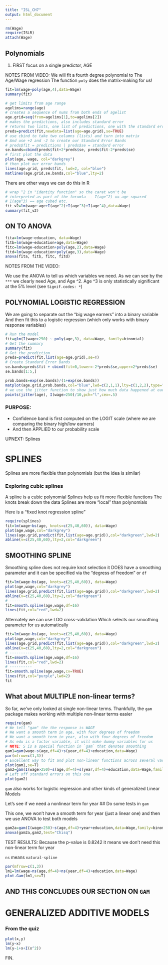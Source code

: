 ```yaml
---
title: "ISL_CH7"
output: html_document
---
```


```r
rm(Wage)
require(ISLR)
attach(Wage)
```

## Polynomials

1. FIRST focus on a single predictor, AGE


NOTES FROM VIDEO:
We will fit a fourth degree polynomial to The Age/Wage regression 
The function `poly` does the matrix-making for us!




```r
fit=lm(wage~poly(age,4),data=Wage)
summary(fit)
```

```r
# get limits from age range
agelims=range(age)
# creates a sequence of nums from both ends of agelist
age.grid=seq(from=agelims[1],to=agelims[2])
# makes the predictions, also includes standard error
# returns two lists, one list of predictions, one with the standard errors
preds=predict(fit,newdata=list(age=age.grid),se=TRUE)
# use cbind to take two columns (lists) and turn into matrix
# And use +2 and -2 to create our Standard Error Bands
# preds$fit = predictions | preds$se = standard error
se.bands=cbind(preds$fit+2*preds$se, preds$fit-2*preds$se)
# first plot the data
plot(age, wage, col="darkgrey")
# then plot our error bands
lines(age.grid, preds$fit, lwd=2, col="blue")
matlines(age.grid,se.bands,col="blue",lty=2)
```

There are other ways we can do this in R

```r
# wrap ^2 in "identity function" so the carat won't be 
# interpreted as part of the forumla -- I(age^2) == age squared
# I(age^3) == age cubed etc.
fit_v2=lm(wage~age+I(age^2)+I(age^3)+I(age^4),data=Wage)
summary(fit_v2)
```

## ON TO ANOVA

```r
fita=lm(wage~education, data=Wage)
fitb=lm(wage~education+age,data=Wage)
fitc=lm(wage~education+poly(age,2),data=Wage)
fitd=lm(wage~education+poly(age,3),data=Wage)
anova(fita, fitb, fitc, fitd)
```

NOTES FROM THE VIDEO: 

We use the ANOVA to tell us which variables we need.
As we can see by the `***` we clearly need Age, and Age ^2. 
Age ^3 is only statistically significant at the 5% level (see `Signif.codes: *`)

## POLYNOMIAL LOGISTIC REGRESSION

We are going to separate out the "big wage earners" into a binary variable
And then fit this to a logistic regression (which only works with binary response variables)

```r
# Run the model
fit=glm(I(wage>250) ~ poly(age,3), data=Wage, family=binomial)
# Get the summary
summary(fit)
# Get the prediction
preds=predict(fit,list(age=age.grid),se=T)
# Create Standard Error Bands
se.bands=preds$fit + cbind(fit=0,lower=-2*preds$se,upper=2*preds$se)
se.bands[1:5,]
```

```r
prob.bands=exp(se.bands)/(1+exp(se.bands))
matplot(age.grid,prob.bands,col="blue",lwd=c(2,1,1),lty=c(1,2,2),type="l",ylim=c(0,.1))
# we use the jitter function to show just how much data happened at each age
points(jitter(age), I(wage>250)/10,pch="l",cex=.5)
```

### PURPOSE: 
* Confidence band is first computed on the LOGIT scale (where we are comparing the binary high/low earners) 
* And then APPLIED to our probability scale 

UPNEXT: Splines


# SPLINES

Splines are more flexible than polynomials 
(but the idea is similar)

### Exploring cubic splines

A spline is a cubic polynomial
Splines help us fit more flexible functions
The knots break down the data
Splines are more "local" than polynomials

Here is a "fixed knot regression spline"

```r
require(splines)
fit=lm(wage~bs(age, knots=c(25,40,60)), data=Wage)
plot(age,wage,col="darkgrey")
lines(age.grid,predict(fit,list(age=age.grid)),col="darkgreen",lwd=2)
abline(v=c(25,40,60),lty=2,col="darkgreen")
```
## SMOOTHING SPLINE

Smoothing spline does not require knot selection 
it DOES have a smoothing parameter
and it can be specified via the "degress of freedom" or `df`
```r
fit=lm(wage~bs(age, knots=c(25,40,60)), data=Wage)
plot(age,wage,col="darkgrey")
lines(age.grid,predict(fit,list(age=age.grid)),col="darkgreen",lwd=2)
abline(v=c(25,40,60),lty=2,col="darkgreen")
# ----------
fit=smooth.spline(age,wage,df=16)
lines(fit,col="red",lwd=2)
```

Alternately we can use LOO cross-validation 
Which selects our smoothing parameter for us automatically

```r
fit=lm(wage~bs(age, knots=c(25,40,60)), data=Wage)
plot(age,wage,col="darkgrey")
lines(age.grid,predict(fit,list(age=age.grid)),col="darkgreen",lwd=2)
abline(v=c(25,40,60),lty=2,col="darkgreen")
# ----------
fit=smooth.spline(age,wage,df=16)
lines(fit,col="red",lwd=2)
# ----------
fit=smooth.spline(age,wage,cv=TRUE)
lines(fit,col="purple",lwd=2)
fit
```
## What about MULTIPLE non-linear terms?

So far, we've only looked at single non-linear terms.
Thankfully, the `gam` package makes working with multiple non-linear terms easier 

```r
require(gam)
# We tell "gam" the the response is WAGE
# We want a smooth term in age, with four degrees of freedom
# We want a smooth term in year, also with four degrees of freedom
# As edu is a factor variable, it will make dummy variables for us
# NOTE: S is a special function in `gam` that denotes smoothing
gam1=gam(wage~s(age,df=4)+s(year,df=4)+education,data=Wage)
par(mfrow=c(1,3))
# Excellent way to fit and plot non-linear functions across several variables
plot(gam1,se=T)
gam2=gam(I(wage>250)~s(age,df=4)+s(year,df=4)+education,data=Wage,family=binomial)
# Left off standard errors on this one
plot(gam2)
```

`gam` also works for logistic regression and other kinds of generalized Linear Models


Let's see if we need a nonlinear term for year 
## Do some tests in `gam`

This one, we won't have a smooth term for year (just a linear one)
and then we use ANOVA to test both models 

```r
gam2a=gam(I(wage>250)~s(age,df=4)+year+education,data=Wage,family=binomial)
anova(gam2a,gam2,test="Chisq")
```

TEST RESULTS: Because the p-value is 0.8242 it means we don't need this non-linear term for year

`ns` means `natural-spline`

```r
par(mfrow=c(1,3))
lm1=lm(wage~ns(age,df=4)+ns(year,df=4)+education,data=Wage)
plot.Gam(lm1,se=T)
```

## AND THIS CONCLUDES OUR SECTION ON `GAM` 

# GENERALIZED ADDITIVE MODELS

### From the quiz

```r
plot(x,y)
lm(y~x)
lm(y~1+x+I(x^2))
```

FIN.



